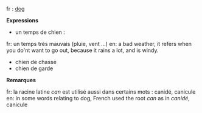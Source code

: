 fr : [[dog]]

'''Expressions'''

* un temps de chien :
fr: un temps très mauvais (pluie, vent ...)
en: a bad weather, it refers when you do'nt want to go out, because it rains a lot, and is windy.
* chien de chasse
* chien de garde

'''Remarques'''

fr: la racine latine ''can'' est utilisé aussi dans certains mots : canidé, canicule
en: in some words relating to dog, French used the root ''can'' as in ''canidé'', canicule